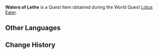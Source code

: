 {{Item Infobox
|id           = 100944
|image        = Item Waters of Lethe.png
|type         = Quest Items
|description  = Water from [[Tokoyo Reisen|a river that flows near the Evernight Temple]]. It shines with a faint light in the darkness. Directly ingesting this liquid will not cause you to forget anything, but the [[Dragonbone Orb]] created through its auspices has this effect.
|source1      = [[Lotus Eater]]
}}
'''Waters of Lethe''' is a Quest Item obtained during the World Quest [[Lotus Eater]].

==Other Languages==
{{Other Languages
|en      = Waters of Lethe
|zhs     = 忘川之水
|zhs_rm  = Wàng Chuān zhī Shuǐ
|zht     = 忘川之水
|zht_rm  = Wàng Chuān zhī Shuǐ
|zh_tl   = Water of the River of Forgetting
|zh_note = Possibly a reference to the {{w|Sanzu River}} in Japanese mythology.
|ja      = 忘川の水
|ja_rm   = Bousen no Mizu{{Assumed}}
|ja_tl   = Water of the River of Forgetting
|ko      = 망천의 물
|ko_rm   = 
|ko_tl   = 
|es      = Agua del Lete
|es_tl   = Water of the {{w|Lethe}} (River)
|fr      = Eau de Lethe
|fr_tl   = Water of Lethe
|ru      = Воды Реки забвения
|ru_tl   = 
|th      = Water of Lethe
|vi      = Nước Vong Xuyên
|vi_tl   = 
|de      = Wasser von Lethe
|de_tl   = Water of Lethe
|id      = Air Lethe
|id_tl   = Water of Lethe
|pt      = Água de Lethe
|pt_tl   = Water of Lethe
}}

==Change History==
{{Change History|2.4}}